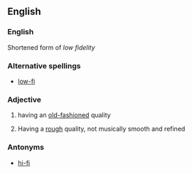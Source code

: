 ==English==

===English===
Shortened form of ''low fidelity''

===Alternative spellings===
*[[low-fi]]

===Adjective===
{{en-adj}}

# having an [[old-fashioned]] quality
# {{music}} Having a [[rough]] quality, not musically smooth and refined

===Antonyms===
*[[hi-fi]]